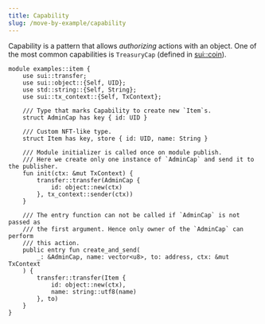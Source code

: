 ```yaml
---
title: Capability
slug: /move-by-example/capability
---
```


Capability is a pattern that allows _authorizing_ actions with an object. One of the most common capabilities is `TreasuryCap` (defined in [sui::coin](https://github.com/MystenLabs/sui/tree/main/crates/sui-framework/packages/sui-framework/sources/coin.move#L19)).

```sui-move
module examples::item {
    use sui::transfer;
    use sui::object::{Self, UID};
    use std::string::{Self, String};
    use sui::tx_context::{Self, TxContext};

    /// Type that marks Capability to create new `Item`s.
    struct AdminCap has key { id: UID }

    /// Custom NFT-like type.
    struct Item has key, store { id: UID, name: String }

    /// Module initializer is called once on module publish.
    /// Here we create only one instance of `AdminCap` and send it to the publisher.
    fun init(ctx: &mut TxContext) {
        transfer::transfer(AdminCap {
            id: object::new(ctx)
        }, tx_context::sender(ctx))
    }

    /// The entry function can not be called if `AdminCap` is not passed as
    /// the first argument. Hence only owner of the `AdminCap` can perform
    /// this action.
    public entry fun create_and_send(
        _: &AdminCap, name: vector<u8>, to: address, ctx: &mut TxContext
    ) {
        transfer::transfer(Item {
            id: object::new(ctx),
            name: string::utf8(name)
        }, to)
    }
}
```

